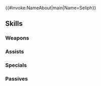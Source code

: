{{#invoke:NameAbout|main|Name=Seliph}}{{HeroPage Tabs}}
{{Hero Infobox
|Name=Seliph
|Title=Enduring Legacy
|WeaponType=Red Sword
|MoveType=Cavalry
|Origin=Fire Emblem: Genealogy of the Holy War
|Gender=Male
|actorEN=Christian La Monte
|actorJP=内田雄馬
|artist=ワダサチコ
|additionDate=August 17, 2022
|releaseDate=August 17, 2022
|poolDate=September 16, 2022
|poolRarities=5
|cv1=3
|cv2=5100100
|TagID=総選挙セリス
|InternalID=840
|Properties=brave,specRate_202502
|description=Descendant of the crusader Baldr and son of Sigurd. Brings Jugdral's long war to its conclusion. Appears in Fire Emblem: Genealogy of the Holy War.
}}
{{Stats Page
|Lv1HP=18|Lv1ATK=10|Lv1SPD=11|Lv1DEF=7|Lv1RES=5
|GRHP=50|GRATK=75|GRSPD=70|GRDEF=70|GRRES=30
}}
==Skills==
===Weapons===
{{Weapons Table
|weapon1=Iron Sword
|weapon1Default=1
|weapon1Unlock=1
|weapon2=Steel Sword
|weapon2Default=2
|weapon2Unlock=2
|weapon3=Silver Sword
|weapon3Default=4
|weapon3Unlock=3
|weapon4=Holytide Tyrfing
|weapon4Default=5
|weapon4Unlock=5
}}
===Assists===
{{Assists Table}}
===Specials===
{{Specials Table
|special1=New Moon
|special1Default=4
|special1Unlock=3
|special2=Luna
|special2Unlock=4
}}
===Passives===
{{Passives Table
|passiveA1=Atk/Spd Clash 1
|passiveA2=Atk/Spd Clash 2
|passiveA3=Atk/Spd Clash 3
|passiveA4=Atk/Spd Clash 4
|passiveA1Unlock=2
|passiveA2Unlock=3
|passiveA3Unlock=4
|passiveA4Unlock=5
|passiveB1=Lull Spd/Def 1
|passiveB2=Lull Spd/Def 2
|passiveB3=Lull Spd/Def 3
|passiveB1Unlock=1
|passiveB2Unlock=2
|passiveB3Unlock=4
|passiveC1=Heir to Light
|passiveC1Unlock=5
}}
{{Heroes Navbox}}